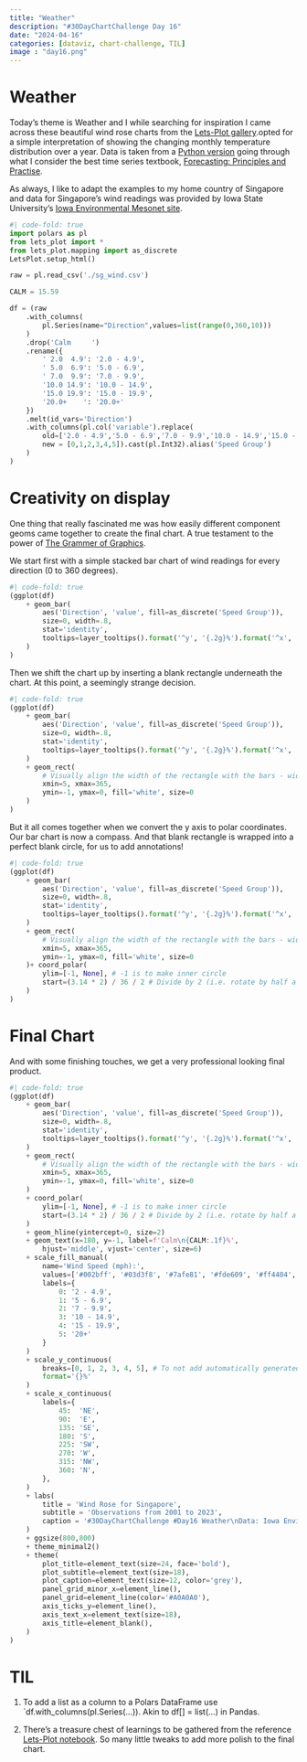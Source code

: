 ```yaml
---
title: "Weather"
description: "#30DayChartChallenge Day 16"
date: "2024-04-16"
categories: [dataviz, chart-challenge, TIL]
image : "day16.png"
---
```


# Weather
Today's theme is Weather and I while searching for inspiration I came across these beautiful wind rose charts from the [Lets-Plot gallery](https://nbviewer.org/github/JetBrains/lets-plot-docs/blob/master/source/examples/demo/wind_rose.ipynb).opted for a simple interpretation of showing the changing monthly temperature distribution over a year. Data is taken from a [Python version](https://github.com/nshahpazov/fpp-in-python) going through what I consider the best time series textbook, [Forecasting: Principles and Practise](https://otexts.com/fpp3/).

As always, I like to adapt the examples to my home country of Singapore and data for Singapore's wind readings was provided by Iowa State University's [Iowa Environmental Mesonet site](https://mesonet.agron.iastate.edu/sites/windrose.phtml?station=WSSS&network=SG__ASOS).

```python
#| code-fold: true
import polars as pl
from lets_plot import *
from lets_plot.mapping import as_discrete
LetsPlot.setup_html()

raw = pl.read_csv('./sg_wind.csv')

CALM = 15.59

df = (raw
    .with_columns(
        pl.Series(name="Direction",values=list(range(0,360,10)))
    )
    .drop('Calm     ')
    .rename({
        ' 2.0  4.9': '2.0 - 4.9',
        ' 5.0  6.9': '5.0 - 6.9',
        ' 7.0  9.9': '7.0 - 9.9',
        '10.0 14.9': '10.0 - 14.9',
        '15.0 19.9': '15.0 - 19.9',
        '20.0+    ': '20.0+'
    })
    .melt(id_vars='Direction')
    .with_columns(pl.col('variable').replace(
        old=['2.0 - 4.9','5.0 - 6.9','7.0 - 9.9','10.0 - 14.9','15.0 - 19.9','20.0+'],
        new = [0,1,2,3,4,5]).cast(pl.Int32).alias('Speed Group')
    )
)
```

# Creativity on display

One thing that really fascinated me was how easily different component geoms came together to create the final chart. A true testament to the power of [The Grammer of Graphics](https://books.google.com.sg/books/about/The_Grammar_of_Graphics.html?id=_kRX4LoFfGQC&redir_esc=y).

We start first with a simple stacked bar chart of wind readings for every direction (0 to 360 degrees).

```python
#| code-fold: true
(ggplot(df)
    + geom_bar(
        aes('Direction', 'value', fill=as_discrete('Speed Group')), 
        size=0, width=.8,
        stat='identity',
        tooltips=layer_tooltips().format('^y', '{.2g}%').format('^x', '{}°')
    ) 
)
```

Then we shift the chart up by inserting a blank rectangle underneath the chart. At this point, a seemingly strange decision.
```python
#| code-fold: true
(ggplot(df)
    + geom_bar(
        aes('Direction', 'value', fill=as_discrete('Speed Group')), 
        size=0, width=.8,
        stat='identity',
        tooltips=layer_tooltips().format('^y', '{.2g}%').format('^x', '{}°')
    ) 
    + geom_rect(
        # Visually align the width of the rectangle with the bars - widen it by 5 (half a bar width)
        xmin=5, xmax=365, 
        ymin=-1, ymax=0, fill='white', size=0
    )
)
```


But it all comes together when we convert the y axis to polar coordinates. Our bar chart is now a compass. And that blank rectangle is wrapped into a perfect blank circle, for us to add annotations!

```python
#| code-fold: true
(ggplot(df)
    + geom_bar(
        aes('Direction', 'value', fill=as_discrete('Speed Group')), 
        size=0, width=.8,
        stat='identity',
        tooltips=layer_tooltips().format('^y', '{.2g}%').format('^x', '{}°')
    ) 
    + geom_rect(
        # Visually align the width of the rectangle with the bars - widen it by 5 (half a bar width)
        xmin=5, xmax=365, 
        ymin=-1, ymax=0, fill='white', size=0
    )+ coord_polar(
        ylim=[-1, None], # -1 is to make inner circle
        start=(3.14 * 2) / 36 / 2 # Divide by 2 (i.e. rotate by half a bar width) to make the N-S axis perpendicular
    )
)
```

# Final Chart

And with some finishing touches, we get a very professional looking final product.

```python
#| code-fold: true
(ggplot(df)
    + geom_bar(
        aes('Direction', 'value', fill=as_discrete('Speed Group')), 
        size=0, width=.8,
        stat='identity',
        tooltips=layer_tooltips().format('^y', '{.2g}%').format('^x', '{}°')
    ) 
    + geom_rect(
        # Visually align the width of the rectangle with the bars - widen it by 5 (half a bar width)
        xmin=5, xmax=365, 
        ymin=-1, ymax=0, fill='white', size=0
    )
    + coord_polar(
        ylim=[-1, None], # -1 is to make inner circle
        start=(3.14 * 2) / 36 / 2 # Divide by 2 (i.e. rotate by half a bar width) to make the N-S axis perpendicular
    )
    + geom_hline(yintercept=0, size=2) 
    + geom_text(x=180, y=-1, label=f'Calm\n{CALM:.1f}%', 
        hjust='middle', vjust='center', size=6)
    + scale_fill_manual(
        name='Wind Speed (mph):', 
        values=['#002bff', '#03d3f8', '#7afe81', '#fde609', '#ff4404', '#780200'], 
        labels={
            0: '2 - 4.9', 
            1: '5 - 6.9', 
            2: '7 - 9.9', 
            3: '10 - 14.9', 
            4: '15 - 19.9', 
            5: '20+'
        }
    )
    + scale_y_continuous(
        breaks=[0, 1, 2, 3, 4, 5], # To not add automatically generated ticks for values outside of the data range
        format='{}%'
    )
    + scale_x_continuous(
        labels={
            45:  'NE', 
            90:  'E', 
            135: 'SE', 
            180: 'S', 
            225: 'SW',
            270: 'W',
            315: 'NW',
            360: 'N', 
        },
    ) 
    + labs(
        title = 'Wind Rose for Singapore',
        subtitle = 'Observations from 2001 to 2023',
        caption = '#30DayChartChallenge #Day16 Weather\nData: Iowa Environmental Mesonet\nMade by: www.ddanieltan.com'
    )
    + ggsize(800,800)
    + theme_minimal2()
    + theme(
        plot_title=element_text(size=24, face='bold'),
        plot_subtitle=element_text(size=18),
        plot_caption=element_text(size=12, color='grey'),
        panel_grid_minor_x=element_line(),
        panel_grid=element_line(color='#A0A0A0'),
        axis_ticks_y=element_line(),
        axis_text_x=element_text(size=18),
        axis_title=element_blank(),
    )
)
```

# TIL
1. To add a list as a column to a Polars DataFrame use `df.with_columns(pl.Series(...)). Akin to df[<new_col>] = list(...) in Pandas.

2. There's a treasure chest of learnings to be gathered from the reference [Lets-Plot notebook](https://nbviewer.org/github/JetBrains/lets-plot-docs/blob/master/source/examples/demo/wind_rose.ipynb). So many little tweaks to add more polish to the final chart.
